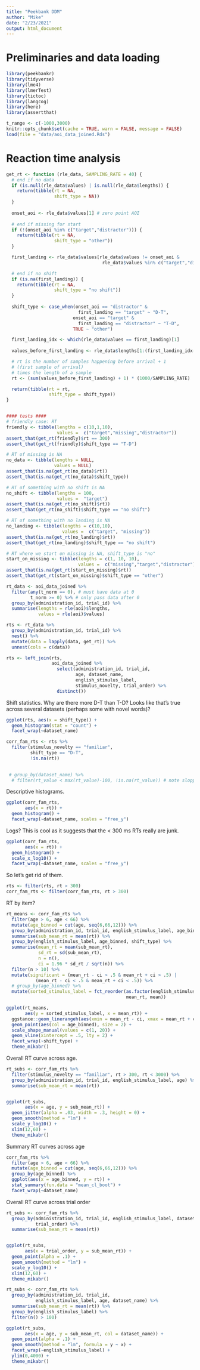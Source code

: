 ```yaml
---
title: "Peekbank DDM"
author: "Mike"
date: "2/23/2021"
output: html_document
---
```


# Preliminaries and data loading

```r
library(peekbankr)
library(tidyverse)
library(lme4)
library(lmerTest)
library(tictoc)
library(langcog)
library(here)
library(assertthat)

t_range <- c(-1000,3000)
knitr::opts_chunk$set(cache = TRUE, warn = FALSE, message = FALSE)
load(file = "data/aoi_data_joined.Rds")
```

# Reaction time analysis

```r
get_rt <- function (rle_data, SAMPLING_RATE = 40) {
  # end if no data
  if (is.null(rle_data$values) | is.null(rle_data$lengths)) {
    return(tibble(rt = NA, 
                  shift_type = NA))
  }
  
  onset_aoi <- rle_data$values[1] # zero point AOI
  
  # end if missing for start
  if (!(onset_aoi %in% c("target","distractor"))) {
    return(tibble(rt = NA, 
                  shift_type = "other"))
  }

  first_landing <- rle_data$values[rle_data$values != onset_aoi &
                                    rle_data$values %in% c("target","distractor")][1]

  # end if no shift
  if (is.na(first_landing)) {
    return(tibble(rt = NA, 
                  shift_type = "no shift"))
  }
  
  shift_type <- case_when(onset_aoi == "distractor" &
                           first_landing == "target" ~ "D-T",
                         onset_aoi == "target" &
                           first_landing == "distractor" ~ "T-D",
                         TRUE ~ "other")

  first_landing_idx <- which(rle_data$values == first_landing)[1]
  
  values_before_first_landing <- rle_data$lengths[1:(first_landing_idx-1)]

  # rt is the number of samples happening before arrival + 1 
  # (first sample of arrival)
  # times the length of a sample
  rt <- (sum(values_before_first_landing) + 1) * (1000/SAMPLING_RATE)

  return(tibble(rt = rt, 
                shift_type = shift_type))
}


#### tests #### 
# friendly case: RT
friendly <- tibble(lengths = c(10,1,10),
                   values =  c("target","missing","distractor"))
assert_that(get_rt(friendly)$rt == 300)
assert_that(get_rt(friendly)$shift_type == "T-D")

# RT of missing is NA
no_data <- tibble(lengths = NULL,
                  values = NULL)
assert_that(is.na(get_rt(no_data)$rt))
assert_that(is.na(get_rt(no_data)$shift_type))

# RT of something with no shift is NA
no_shift <- tibble(lengths = 100,
                   values =  "target")
assert_that(is.na(get_rt(no_shift)$rt))
assert_that(get_rt(no_shift)$shift_type == "no shift")

# RT of something with no landing is NA
no_landing <- tibble(lengths = c(10,10),
                     values =  c("target", "missing"))
assert_that(is.na(get_rt(no_landing)$rt))
assert_that(get_rt(no_landing)$shift_type == "no shift")

# RT where we start on missing is NA, shift_type is "no"
start_on_missing <- tibble(lengths = c(1, 10, 10),
                           values =  c("missing","target","distractor"))
assert_that(is.na(get_rt(start_on_missing)$rt))
assert_that(get_rt(start_on_missing)$shift_type == "other")
```



```r
rt_data <- aoi_data_joined %>%
  filter(any(t_norm == 0), # must have data at 0
         t_norm >= 0) %>% # only pass data after 0
  group_by(administration_id, trial_id) %>%
  summarise(lengths = rle(aoi)$lengths, 
            values = rle(aoi)$values) 

rts <- rt_data %>%
  group_by(administration_id, trial_id) %>%
  nest() %>%
  mutate(data = lapply(data, get_rt)) %>%
  unnest(cols = c(data)) 

rts <- left_join(rts, 
                 aoi_data_joined %>%
                   select(administration_id, trial_id, 
                          age, dataset_name, 
                          english_stimulus_label, 
                          stimulus_novelty, trial_order) %>%
                   distinct())
```



Shift statistics. Why are there more D-T than T-D?  Looks like that's true across several datasets (perhaps some with novel words)? 

```r
ggplot(rts, aes(x = shift_type)) + 
  geom_histogram(stat = "count") + 
  facet_wrap(~dataset_name)
```

```r
corr_fam_rts <- rts %>%
  filter(stimulus_novelty == "familiar",
         shift_type == "D-T", 
         !is.na(rt))
  

 # group_by(dataset_name) %>%
  # filter(rt_value < max(rt_value)-100, !is.na(rt_value)) # note sloppy exclusion of bad RTs (no shift trials)
```


Descriptive histograms. 

```r
ggplot(corr_fam_rts, 
       aes(x = rt)) + 
  geom_histogram() + 
  facet_wrap(~dataset_name, scales = "free_y") 
```

Logs? This is cool as it suggests that the < 300 ms RTs really are junk. 

```r
ggplot(corr_fam_rts, 
       aes(x = rt)) + 
  geom_histogram() + 
  scale_x_log10() + 
  facet_wrap(~dataset_name, scales = "free_y") 
```

So let's get rid of them. 

```r
rts <- filter(rts, rt > 300)
corr_fam_rts <- filter(corr_fam_rts, rt > 300)
```

RT by item? 

```r
rt_means <- corr_fam_rts %>%
  filter(age > 6, age < 66) %>%
  mutate(age_binned = cut(age, seq(6,66,12))) %>%
  group_by(administration_id, trial_id, english_stimulus_label, age_binned, shift_type) %>%
  summarise(sub_mean_rt = mean(rt)) %>%
  group_by(english_stimulus_label, age_binned, shift_type) %>%
  summarise(mean_rt = mean(sub_mean_rt), 
            sd_rt = sd(sub_mean_rt), 
            n = n(),
            ci = 1.96 * sd_rt / sqrt(n)) %>%
  filter(n > 10) %>%
  mutate(significant = (mean_rt - ci > .5 & mean_rt + ci > .5) |
           (mean_rt - ci < .5 & mean_rt + ci < .5)) %>%
  # group_by(age_binned) %>%
  mutate(sorted_stimulus_label = fct_reorder(as.factor(english_stimulus_label), 
                                             mean_rt, mean))

ggplot(rt_means, 
       aes(y = sorted_stimulus_label, x = mean_rt)) + 
  ggstance::geom_linerangeh(aes(xmin = mean_rt - ci, xmax = mean_rt + ci)) + 
  geom_point(aes(col = age_binned), size = 2) + 
  scale_shape_manual(values = c(1, 20)) + 
  geom_vline(xintercept = .5, lty = 2) + 
  facet_wrap(~shift_type) + 
  theme_mikabr()
```

Overall RT curve across age. 

```r
rt_subs <- corr_fam_rts %>%
  filter(stimulus_novelty == "familiar", rt > 300, rt < 3000) %>%
  group_by(administration_id, trial_id, english_stimulus_label, age) %>%
  summarise(sub_mean_rt = mean(rt)) 


ggplot(rt_subs, 
       aes(x = age, y = sub_mean_rt)) + 
  geom_jitter(alpha = .03, width = .3, height = 0) +
  geom_smooth(method = "lm") + 
  scale_y_log10() +
  xlim(12,60) + 
  theme_mikabr() 
```

Summary RT curves across age

```r
corr_fam_rts %>%
  filter(age > 6, age < 66) %>%
  mutate(age_binned = cut(age, seq(6,66,12))) %>%
  group_by(age_binned) %>%
  ggplot(aes(x = age_binned, y = rt)) + 
  stat_summary(fun.data = "mean_cl_boot") +
  facet_wrap(~dataset_name)
```



Overall RT curve across trial order 

```r
rt_subs <- corr_fam_rts %>%
  group_by(administration_id, trial_id, english_stimulus_label, dataset_name, 
           trial_order) %>%
  summarise(sub_mean_rt = mean(rt)) 


ggplot(rt_subs, 
       aes(x = trial_order, y = sub_mean_rt)) + 
  geom_point(alpha = .1) +
  geom_smooth(method = "lm") + 
  scale_y_log10() + 
  xlim(12,60) + 
  theme_mikabr() 
```


```r
rt_subs <- corr_fam_rts %>%
  group_by(administration_id, trial_id, 
           english_stimulus_label, age, dataset_name) %>%
  summarise(sub_mean_rt = mean(rt)) %>%
  group_by(english_stimulus_label) %>%
  filter(n() > 100) 

ggplot(rt_subs, 
       aes(x = age, y = sub_mean_rt, col = dataset_name)) + 
  geom_point(alpha = .1) +
  geom_smooth(method = "lm", formula = y ~ x) + 
  facet_wrap(~english_stimulus_label) + 
  ylim(0,4000) +
  theme_mikabr()
```


